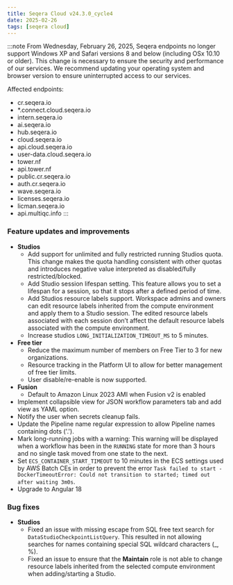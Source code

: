 ```yaml
---
title: Seqera Cloud v24.3.0_cycle4
date: 2025-02-26
tags: [seqera cloud]
---
```


:::note
From Wednesday, February 26, 2025, Seqera endpoints no longer support Windows XP and Safari versions 8 and below (including OSx 10.10 or older). This change is necessary to ensure the security and performance of our services. We recommend updating your operating system and browser version to ensure uninterrupted access to our services.

Affected endpoints: 
- cr.seqera.io
- *.connect.cloud.seqera.io
- intern.seqera.io
- ai.seqera.io
- hub.seqera.io
- cloud.seqera.io
- api.cloud.seqera.io
- user-data.cloud.seqera.io
- tower.nf
- api.tower.nf
- public.cr.seqera.io
- auth.cr.seqera.io
- wave.seqera.io
- licenses.seqera.io
- licman.seqera.io
- api.multiqc.info
:::

### Feature updates and improvements

- **Studios**
  - Add support for unlimited and fully restricted running Studios quota. This change makes the quota handling consistent with other quotas and introduces negative value interpreted as disabled/fully restricted/blocked.
  - Add Studio session lifespan setting. This feature allows you to set a lifespan for a session, so that it stops after a defined period of time.
  - Add Studios resource labels support. Workspace admins and owners can edit resource labels inherited from the compute environment and apply them to a Studio session. The edited resource labels associated with each session don’t affect the default resource labels associated with the compute environment.
  - Increase studios `LONG_INITIALIZATION_TIMEOUT_MS` to 5 minutes.
- **Free tier**
  - Reduce the maximum number of members on Free Tier to 3 for new organizations.
  - Resource tracking in the Platform UI to allow for better management of free tier limits.
  - User disable/re-enable is now supported.
- **Fusion**
  - Default to Amazon Linux 2023 AMI when Fusion v2 is enabled
- Implement collapsible view for JSON workflow parameters tab and add view as YAML option.
- Notify the user when secrets cleanup fails.
- Update the Pipeline name regular expression to allow Pipeline names containing dots ('.').
- Mark long-running jobs with a warning: This warning will be displayed when a workflow has been in the `RUNNING` state for more than 3 hours and no single task moved from one state to the next.
- Set `ECS_CONTAINER_START_TIMEOUT` to 10 minutes in the ECS settings used by AWS Batch CEs in order to prevent the error `Task failed to start - DockerTimeoutError: Could not transition to started; timed out after waiting 3m0s`.
- Upgrade to Angular 18

### Bug fixes

- **Studios**
  - Fixed an issue with missing escape from SQL free text search for `DataStudioCheckpointListQuery`. This resulted in not allowing searches for names containing special SQL wildcard characters (_, %).
  - Fixed an issue to ensure that the **Maintain** role is not able to change resource labels inherited from the selected compute environment when adding/starting a Studio.



